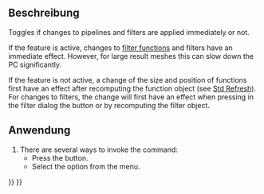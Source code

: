 <languages/>

{{Docnav/de
|[[FEM_ResultShow/de|ErgebnisAnzeigen]]
|[[FEM_PostPipelineFromResult/de|NachbereitungPipelineVonErgebnis]]
|[[FEM_Workbench/de|FEM]]
|IconL=FEM_ResultShow.svg
|IconR=FEM_PostPipelineFromResult.svg
|IconC=Workbench_FEM.svg
}}

<div class="mw-translate-fuzzy">
{{GuiCommand/de
|Name=FEM PostApplyChanges
|Name/de=FEM PostApplyChanges
|MenuLocation=Ergebnisse → Änderungen auf Pipeline anwenden
|Workbenches=[[FEM_Workbench/de|FEM]]
|SeeAlso=[[Std_Refresh/de|Std Aktualisieren]], [[FEM_PostCreateFunctions/de|NachbereitungFunktionenErstellen]]
}}
</div>

<span id="Description"></span>
==Beschreibung==

Toggles if changes to pipelines and filters are applied immediately or not.

If the feature is active, changes to [[FEM_PostCreateFunctions|filter functions]] and filters have an immediate effect. However, for large result meshes this can slow down the PC significantly.

If the feature is not active, a change of the size and position of functions first have an effect after recomputing the function object (see [[Std_Refresh|Std Refresh]]). For changes to filters, the change will first have an effect when pressing in the filter dialog the button {{Button|Apply}} or by recomputing the filter object.

<span id="Usage"></span>
==Anwendung==

# There are several ways to invoke the command:
#* Press the {{Button|[[Image:FEM_PostApplyChanges.svg|16px]] [[FEM_PostApplyChanges|Apply Changes to Pipeline]]}} button.
#* Select the {{MenuCommand|Results → [[Image:FEM_PostApplyChanges.svg|16px]] Apply Changes to Pipeline}} option from the menu.


{{Docnav/de
|[[FEM_ResultShow/de|ErgebnisAnzeigen]]
|[[FEM_PostPipelineFromResult/de|NachbereitungPipelineVonErgebnis]]
|[[FEM_Workbench/de|FEM]]
|IconL=FEM_ResultShow.svg
|IconR=FEM_PostPipelineFromResult.svg
|IconC=Workbench_FEM.svg
}}

{{FEM Tools navi{{#translation:}}}}
{{Userdocnavi{{#translation:}}}}